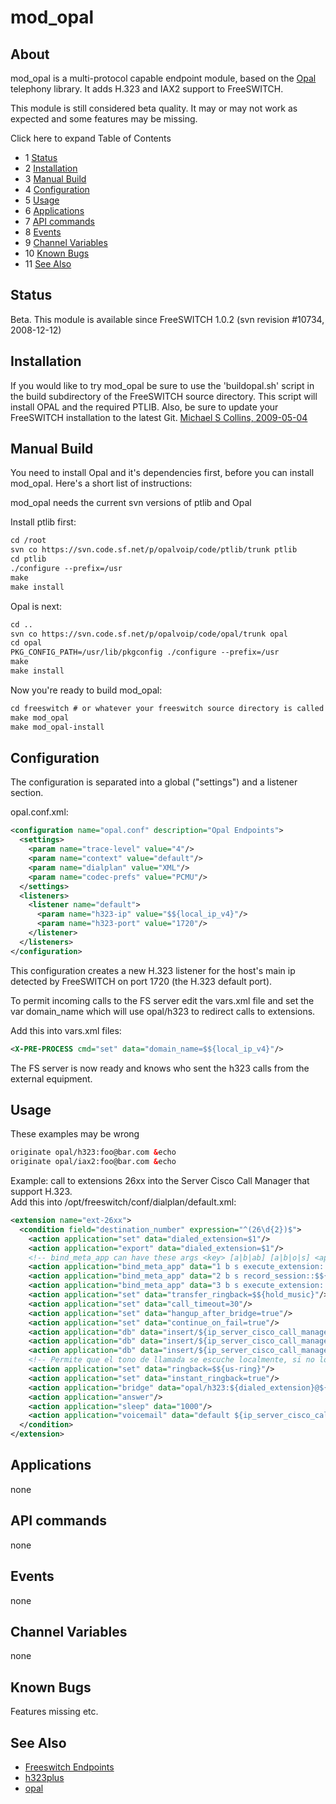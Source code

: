 
# mod_opal 

 

## About

mod\_opal is a multi-protocol capable endpoint module, based on the [Opal](http://www.opalvoip.org/) telephony library. It adds H.323 and IAX2 support to FreeSWITCH.

This module is still considered beta quality. It may or may not work as expected and some features may be missing.

  
Click here to expand Table of Contents

* 1 [Status](#status)
* 2 [Installation](#installation)
* 3 [Manual Build](#manual-build)
* 4 [Configuration](#configuration)
* 5 [Usage](#usage)
* 6 [Applications](#applications)
* 7 [API commands](#api-commands)
* 8 [Events](#events)
* 9 [Channel Variables](#channel-variables)
* 10 [Known Bugs](#known-bugs)
* 11 [See Also](#see-also)

## Status

Beta. This module is available since FreeSWITCH 1.0.2 (svn revision #10734, 2008-12-12)

## Installation

If you would like to try mod\_opal be sure to use the 'buildopal.sh' script in the build subdirectory of the FreeSWITCH source directory. This script will install OPAL and the required PTLIB. Also, be sure to update your FreeSWITCH installation to the latest Git. [Michael S Collins, 2009-05-04](http://www.freeswitch.org/node/179)

## Manual Build

You need to install Opal and it's dependencies first, before you can install mod\_opal. Here's a short list of instructions:

mod\_opal needs the current svn versions of ptlib and Opal

Install ptlib first:

```xml
cd /root
svn co https://svn.code.sf.net/p/opalvoip/code/ptlib/trunk ptlib
cd ptlib
./configure --prefix=/usr
make
make install
```

Opal is next:

```xml
cd ..
svn co https://svn.code.sf.net/p/opalvoip/code/opal/trunk opal
cd opal
PKG_CONFIG_PATH=/usr/lib/pkgconfig ./configure --prefix=/usr
make
make install
```

Now you're ready to build mod\_opal:

```xml
cd freeswitch # or whatever your freeswitch source directory is called
make mod_opal
make mod_opal-install
```

## Configuration

  
The configuration is separated into a global ("settings") and a listener section.

opal.conf.xml:

```xml
<configuration name="opal.conf" description="Opal Endpoints">
  <settings>
    <param name="trace-level" value="4"/>
    <param name="context" value="default"/>
    <param name="dialplan" value="XML"/>
    <param name="codec-prefs" value="PCMU"/>
  </settings>
  <listeners>
    <listener name="default">
      <param name="h323-ip" value="$${local_ip_v4}"/>
      <param name="h323-port" value="1720"/>
    </listener>
  </listeners>
</configuration>
```

This configuration creates a new H.323 listener for the host's main ip detected by FreeSWITCH on port 1720 (the H.323 default port).

To permit incoming calls to the FS server edit the vars.xml file and set the var domain\_name which will use opal/h323 to redirect calls to extensions.

Add this into vars.xml files:

```xml
<X-PRE-PROCESS cmd="set" data="domain_name=$${local_ip_v4}"/>
```

The FS server is now ready and knows who sent the h323 calls from the external equipment.

## Usage

These examples may be wrong

```xml
originate opal/h323:foo@bar.com &echo
originate opal/iax2:foo@bar.com &echo
```

Example: call to extensions 26xx into the Server Cisco Call Manager that support H.323.  
Add this into /opt/freeswitch/conf/dialplan/default.xml:

```xml
<extension name="ext-26xx">
  <condition field="destination_number" expression="^(26\d{2})$">
    <action application="set" data="dialed_extension=$1"/>
    <action application="export" data="dialed_extension=$1"/>
    <!-- bind_meta_app can have these args <key> [a|b|ab] [a|b|o|s] <app> -->
    <action application="bind_meta_app" data="1 b s execute_extension::dx XML features"/>
    <action application="bind_meta_app" data="2 b s record_session::$${base_dir}/recordings/${caller_id_number}.${strftime(%Y-%m-%d-%H-%M-%S)}.wav"/>
    <action application="bind_meta_app" data="3 b s execute_extension::cf XML features"/>
    <action application="set" data="transfer_ringback=$${hold_music}"/>
    <action application="set" data="call_timeout=30"/>
    <action application="set" data="hangup_after_bridge=true"/>
    <action application="set" data="continue_on_fail=true"/>
    <action application="db" data="insert/${ip_server_cisco_call_manager}-call_return/${dialed_extension}/${caller_id_number}"/>
    <action application="db" data="insert/${ip_server_cisco_call_manager}-last_dial_ext/${dialed_extension}/${uuid}"/>
    <action application="db" data="insert/${ip_server_cisco_call_manager}-last_dial/${called_party_callgroup}/${uuid}"/>
    <!-- Permite que el tono de llamada se escuche localmente, si no lo colocan no se escuchara el tono de llamada-->
    <action application="set" data="ringback=$${us-ring}"/>
    <action application="set" data="instant_ringback=true"/>
    <action application="bridge" data="opal/h323:${dialed_extension}@${ip_server_cisco_call_manager}"/>
    <action application="answer"/>
    <action application="sleep" data="1000"/>
    <action application="voicemail" data="default ${ip_server_cisco_call_manager} ${dialed_extension}"/>
  </condition>
</extension>
```

## Applications

none

## API commands

none

## Events

none

## Channel Variables

none

## Known Bugs

Features missing etc.

## See Also

* [Freeswitch Endpoints](https://freeswitch.org/confluence/label/FREESWITCH/endpoints)
* [h323plus](http://www.h323plus.org/)
* [opal](http://www.opalvoip.org/wiki/index.php)


